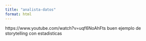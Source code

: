 ```yaml
---
title: "analista-datos"
format: html
---
```


https://www.youtube.com/watch?v=uqf6NoAhFts buen ejemplo de storytelling con estadisticas